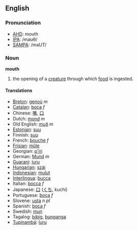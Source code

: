 ==English==
===Pronunciation===
*[[w:AHD|AHD]]: mouth
*[[w:IPA|IPA]]: /maʊθ/
*[[w:SAMPA|SAMPA]]: /maUT/

=== Noun ===
'''mouth'''

#the opening of a [[creature]] through which [[food]] is ingested.

==== Translations ====
*[[Breton]]: [[genoù]] ''m''
*[[Catalan]]: [[boca]] ''f''
*Chinese: [[嘴]], [[口]]
*Dutch: [[mond]] ''m''
*Old English: [[muð]] ''m''
*[[Estonian]]: [[suu]]
*Finnish: [[suu]]
*French: [[bouche]] ''f''
*[[Frisian]]: [[mûle]]
*Georgian: [[p'iri]]
*German: [[Mund]] ''m''
*[[Guarani]]: [[juru]]
*[[Hungarian]]: [[száj]]
*[[Indonesian]]: [[mulut]]
*[[Interlingua]]: [[bucca]]
*Italian: [[bocca]] ''f''
*Japanese: [[口]] ([[くち]], kuchi)
*Portuguese: [[boca]] ''f''
*Slovene: [[usta]] ''n pl''
*Spanish: [[boca]] ''f''
*Swedish: [[mun]]
*Tagalog: [[bibig]], [[bunganga]]
*[[Tupinambá]]: [[îuru]]
